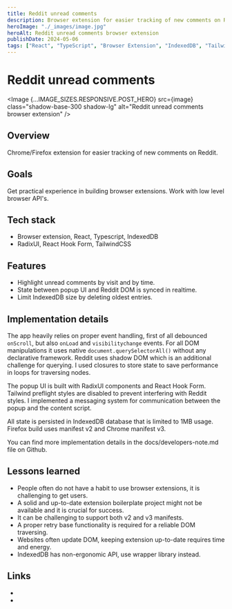 ```yaml
---
title: Reddit unread comments
description: Browser extension for easier tracking of new comments on Reddit.
heroImage: "./_images/image.jpg"
heroAlt: Reddit unread comments browser extension
publishDate: 2024-05-06
tags: ["React", "TypeScript", "Browser Extension", "IndexedDB", "TailwindCSS", "RadixUI"]
---
```





# Reddit unread comments

<Image
  {...IMAGE_SIZES.RESPONSIVE.POST_HERO}
  src={image}
  class="shadow-base-300 shadow-lg"
  alt="Reddit unread comments browser extension"
/>

## Overview

Chrome/Firefox extension for easier tracking of new comments on Reddit.

## Goals

Get practical experience in building browser extensions. Work with low level browser API's.

## Tech stack

- Browser extension, React, Typescript, IndexedDB
- RadixUI, React Hook Form, TailwindCSS

## Features

- Highlight unread comments by visit and by time.
- State between popup UI and Reddit DOM is synced in realtime.
- Limit IndexedDB size by deleting oldest entries.

## Implementation details

The app heavily relies on proper event handling, first of all debounced `onScroll`, but also `onLoad` and `visibilitychange` events. For all DOM manipulations it uses native `document.querySelectorAll()` without any declarative framework. Reddit uses shadow DOM which is an additional challenge for querying. I used closures to store state to save performance in loops for traversing nodes.

The popup UI is built with RadixUI components and React Hook Form. Tailwind preflight styles are disabled to prevent interfering with Reddit styles. I implemented a messaging system for communication between the popup and the content script.

All state is persisted in IndexedDB database that is limited to 1MB usage. Firefox build uses manifest v2 and Chrome manifest v3.

You can find more implementation details in the <Link href="https://github.com/nemanjam/reddit-unread-comments/blob/main/docs/developers-note.md" variant="markdown" target="_blank" title="Documentation">docs/developers-note.md</Link> file on Github.

## Lessons learned

- People often do not have a habit to use browser extensions, it is challenging to get users.
- A solid and up-to-date extension boilerplate project might not be available and it is crucial for success.
- It can be challenging to support both v2 and v3 manifests.
- A proper retry base functionality is required for a reliable DOM traversing.
- Websites often update DOM, keeping extension up-to-date requires time and energy.
- IndexedDB has non-ergonomic API, use wrapper library instead.

## Links

- <LinkWithLabel
    label="Demo video"
    href="https://www.youtube.com/watch?v=dHw0pM3ZzqY"
    title="Extension demo video"
  />
- <LinkWithLabel
    label="Repository"
    href="https://github.com/nemanjam/reddit-unread-comments"
    title="Extension repository"
  />
